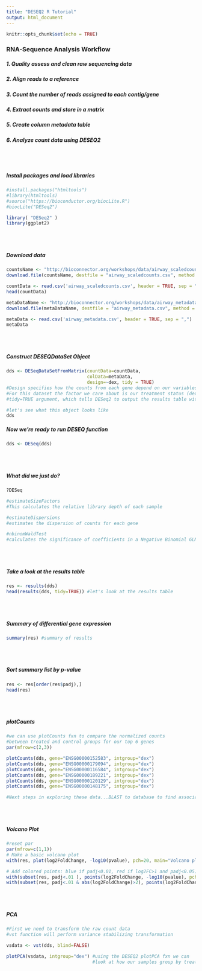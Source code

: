 ```yaml
---
title: "DESEQ2 R Tutorial"
output: html_document
---
```


```r
knitr::opts_chunk$set(echo = TRUE)
```

### RNA-Sequence Analysis Workflow
##### 1. Quality assess and clean raw sequencing data   
##### 2. Align reads to a reference  
##### 3. Count the number of reads assigned to each contig/gene    
##### 4. Extract counts and store in a matrix   
##### 5. Create column metadata table   
##### 6. Analyze count data using DESEQ2  
<br />
<br />
      
##### Install packages and load libraries

```r
#install.packages("htmltools")
#library(htmltools)
#source("https://bioconductor.org/biocLite.R")
#biocLite("DESeq2")

library( "DESeq2" )
library(ggplot2)


```
   
<br />
<br />

##### Download data   
```r
countsName <- "http://bioconnector.org/workshops/data/airway_scaledcounts.csv"
download.file(countsName, destfile = "airway_scaledcounts.csv", method = "auto")

countData <- read.csv('airway_scaledcounts.csv', header = TRUE, sep = ",")
head(countData)

metaDataName <- "http://bioconnector.org/workshops/data/airway_metadata.csv"
download.file(metaDataName, destfile = "airway_metadata.csv", method = "auto")

metaData <- read.csv('airway_metadata.csv', header = TRUE, sep = ",")
metaData

```

<br />
<br />

##### Construct DESEQDataSet Object   
```r
dds <- DESeqDataSetFromMatrix(countData=countData, 
                              colData=metaData, 
                              design=~dex, tidy = TRUE)
#Design specifies how the counts from each gene depend on our variables in the metadata
#For this dataset the factor we care about is our treatment status (dex)
#tidy=TRUE argument, which tells DESeq2 to output the results table with rownames as a first #column called 'row.

#let's see what this object looks like
dds

```


##### Now we're ready to run DESEQ function
```r
dds <- DESeq(dds)

```


<br />
<br />

##### What did we just do?
```r
?DESeq

#estimateSizeFactors
#This calculates the relative library depth of each sample 

#estimateDispersions
#estimates the dispersion of counts for each gene 

#nbinomWaldTest
#calculates the significance of coefficients in a Negative Binomial GLM using the size and dispersion outputs

```

<br />
<br />

##### Take a look at the results table

```r
res <- results(dds)
head(results(dds, tidy=TRUE)) #let's look at the results table

```


<br />
<br />

##### Summary of differential gene expression

```r
summary(res) #summary of results

```



<br />
<br />

##### Sort summary list by p-value

```r
res <- res[order(res$padj),]
head(res)

```
<br />
<br />

##### plotCounts

```r
#we can use plotCounts fxn to compare the normalized counts
#between treated and control groups for our top 6 genes
par(mfrow=c(2,3))

plotCounts(dds, gene="ENSG00000152583", intgroup="dex")
plotCounts(dds, gene="ENSG00000179094", intgroup="dex")
plotCounts(dds, gene="ENSG00000116584", intgroup="dex")
plotCounts(dds, gene="ENSG00000189221", intgroup="dex")
plotCounts(dds, gene="ENSG00000120129", intgroup="dex")
plotCounts(dds, gene="ENSG00000148175", intgroup="dex")

#Next steps in exploring these data...BLAST to database to find associated gene function

```


<br />
<br />

##### Volcano Plot
```r
#reset par
par(mfrow=c(1,1))
# Make a basic volcano plot
with(res, plot(log2FoldChange, -log10(pvalue), pch=20, main="Volcano plot", xlim=c(-3,3)))

# Add colored points: blue if padj<0.01, red if log2FC>1 and padj<0.05)
with(subset(res, padj<.01 ), points(log2FoldChange, -log10(pvalue), pch=20, col="blue"))
with(subset(res, padj<.01 & abs(log2FoldChange)>2), points(log2FoldChange, -log10(pvalue), pch=20, col="red"))
```

<br />
<br />

##### PCA
```r
#First we need to transform the raw count data
#vst function will perform variance stabilizing transformation

vsdata <- vst(dds, blind=FALSE)

```


```r
plotPCA(vsdata, intgroup="dex") #using the DESEQ2 plotPCA fxn we can
                                #look at how our samples group by treatment
```

